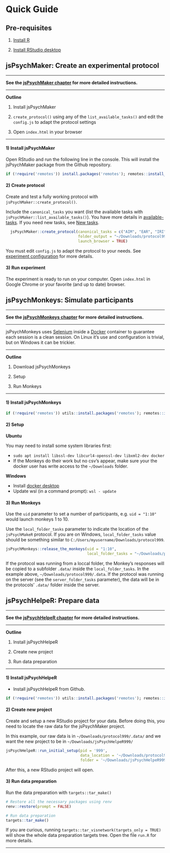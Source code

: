 # Quick Guide {#QuickGuide}

## Pre-requisites {-}

1. [Install R](https://cran.rstudio.com/)

2. [Install RStudio desktop](https://posit.co/download/rstudio-desktop/)



## jsPsychMaker: Create an experimental protocol {#QuickGuidejsPsychMaker}

------------------------------------------------------------------------

**See the [jsPsychMaker chapter](#jsPsychMaker) for more detailed instructions.**

------------------------------------------------------------------------

**Outline**

1)  Install jsPsychMaker

2)  `create_protocol()` using any of the `list_available_tasks()` and edit the `config.js` to adapt the protocol settings

3)  Open `index.html` in your browser

------------------------------------------------------------------------

#### 1) Install jsPsychMaker {.unnumbered}

Open RStudio and run the following line in the console. This will install the jsPsychMaker package from the Github repository.  


```r

if (!require('remotes')) install.packages('remotes'); remotes::install_github("gorkang/jsPsychMaker")

```

#### 2) Create protocol {.unnumbered}

Create and test a fully working protocol with `jsPsychMaker::create_protocol()`.   

Include the `canonical_tasks` you want (list the available tasks with `jsPsychMaker::list_available_tasks()`). You have more details in [available-tasks](03-jsPsychMaker.html#available-tasks). If you need new tasks, see [New tasks](07-NEWtasks.html#Newtasks).  

```r

  jsPsychMaker::create_protocol(canonical_tasks = c("AIM", "EAR", "IRI"),
                                folder_output = "~/Downloads/protocol999", 
                                launch_browser = TRUE)

```

You must edit `config.js` to adapt the protocol to your needs. See [experiment configuration](03-jsPsychMaker.html#experiment-configuration) for more details.  


#### 3) Run experiment {.unnumbered}

The experiment is ready to run on your computer. Open `index.html` in Google Chrome or your favorite (and up to date) browser.



## jsPsychMonkeys: Simulate participants {#QuickGuidejsPsychMonkeys}

------------------------------------------------------------------------

**See the [jsPsychMonkeys chapter](#jsPsychMonkeys) for more detailed instructions.**

------------------------------------------------------------------------

jsPsychMonkeys uses [Selenium](https://www.selenium.dev/) inside a [Docker](https://www.docker.com/) container to guarantee each session is a clean session. On Linux it's use and configuration is trivial, but on Windows it can be trickier.

------------------------------------------------------------------------

**Outline**

1)  Download jsPsychMonkeys

2)  Setup

3)  Run Monkeys

------------------------------------------------------------------------

#### 1) Install jsPsychMonkeys {.unnumbered}

```r

if (!require('remotes')) utils::install.packages('remotes'); remotes::install_github('gorkang/jsPsychMonkeys')

```

#### 2) Setup {.unnumbered}

**Ubuntu**  

You may need to install some system libraries first:  

-   `sudo apt install libssl-dev libcurl4-openssl-dev libxml2-dev docker`  
- If the Monkeys do their work but no csv's appear, make sure your the docker user has write access to the `~/Downloads` folder.  

**Windows**  

- Install [docker desktop](https://docs.docker.com/desktop/install/windows-install/)  
- Update wsl (in a command prompt): `wsl - update`  


#### 3) Run Monkeys {.unnumbered}

Use the `uid` parameter to set a number of participants, e.g. `uid = "1:10"` would launch monkeys 1 to 10.  

Use the `local_folder_tasks` parameter to indicate the location of the `jsPsychMakeR` protocol. If you are on Windows, `local_folder_tasks` value should be something similar to `C:/Users/myusername/Downloads/protocol999`.  


```r
jsPsychMonkeys::release_the_monkeys(uid = "1:10", 
                                    local_folder_tasks = "~/Downloads/protocol999/")
```

If the protocol was running from a loccal folder, the Monkey's responses will be copied to a subfolder `.data/` inside the `local_folder_tasks`. In the example above, `~/Downloads/protocol999/.data`. If the protocol was running on the server (see the `server_folder_tasks` parameter), the data will be in the protocols' `.data/` folder inside the server.  



## jsPsychHelpeR: Prepare data {#QuickGuidejsPsychHelpeR}

------------------------------------------------------------------------

**See the [jsPsychHelpeR chapter](#jsPsychHelpeR) for more detailed instructions.**

------------------------------------------------------------------------

**Outline**

1)  Install jsPsychHelpeR

2)  Create new project

3)  Run data preparation

------------------------------------------------------------------------

#### 1) Install jsPsychHelpeR {.unnumbered}

-   Install jsPsychHelpeR from Github. 

```r

if (!require('remotes')) utils::install.packages('remotes'); remotes::install_github('gorkang/jsPsychHelpeR')

```

#### 2) Create new project {.unnumbered}

Create and setup a new RStudio project for your data. Before doing this, you need to locate the raw data for the jsPsychMaker project.   

In this example, our raw data is in `~/Downloads/protocol999/.data/` and we want the new project to be in `~/Downloads/jsPsychHelpeR999/`  

```r

jsPsychHelpeR::run_initial_setup(pid = '999', 
                                 data_location = '~/Downloads/protocol999/.data/', 
                                 folder = '~/Downloads/jsPsychHelpeR999/')

```

After this, a new RStudio project will open.


#### 3) Run data preparation {.unnumbered}

Run the data preparation with `targets::tar_make()`

```r

# Restore all the necessary packages using renv
renv::restore(prompt = FALSE)

# Run data preparation
targets::tar_make()

```

If you are curious, running `targets::tar_visnetwork(targets_only = TRUE)` will show the whole data preparation targets tree. Open the file `run.R` for more details.  

------------------------------------------------------------------------
